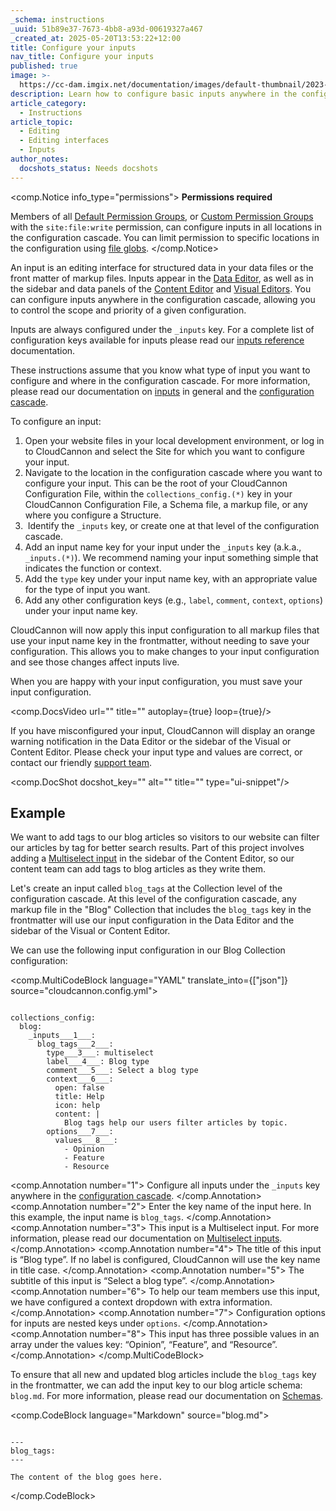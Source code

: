 ```yaml
---
_schema: instructions
_uuid: 51b89e37-7673-4bb8-a93d-00619327a467
_created_at: 2025-05-20T13:53:22+12:00
title: Configure your inputs
nav_title: Configure your inputs
published: true
image: >-
  https://cc-dam.imgix.net/documentation/images/default-thumbnail/2023-Q4/CloudCannon-Documentation-Thumbnail.png
description: Learn how to configure basic inputs anywhere in the configuration cascade.
article_category:
  - Instructions
article_topic:
  - Editing
  - Editing interfaces
  - Inputs
author_notes:
  docshots_status: Needs docshots
---
```

<comp.Notice info_type="permissions">
  **Permissions required**

  Members of all [Default Permission Groups](/documentation/articles/what-are-default-permission-groups/), or [Custom Permission Groups](/documentation/articles/what-are-custom-permission-groups/) with the `site:file:write` permission, can configure inputs in all locations in the configuration cascade. You can limit permission to specific locations in the configuration using [file globs](/documentation/articles/what-are-custom-permission-groups/#specify-a-file-glob).
</comp.Notice>

An input is an editing interface for structured data in your data files or the front matter of markup files. Inputs appear in the [Data Editor](https://vestal-rook.cloudvent.net/documentation/articles/the-data-editor/), as well as in the sidebar and data panels of the [Content Editor](https://vestal-rook.cloudvent.net/documentation/articles/the-content-editor/) and [Visual Editors](https://vestal-rook.cloudvent.net/documentation/articles/the-visual-editor/). You can configure inputs anywhere in the configuration cascade, allowing you to control the scope and priority of a given configuration.

Inputs are always configured under the `_inputs` key. For a complete list of configuration keys available for inputs please read our [inputs reference](/documentation/articles/inputs-reference/) documentation.

These instructions assume that you know what type of input you want to configure and where in the configuration cascade. For more information, please read our documentation on [inputs](/documentation/articles/what-are-inputs/) in general and the [configuration cascade](/documentation/articles/using-the-configuration-cascade/).

To configure an input:

1. Open your website files in your local development environment, or log in to CloudCannon and select the Site for which you want to configure your input.
2. Navigate to the location in the configuration cascade where you want to configure your input. This can be the root of your CloudCannon Configuration File, within the `collections_config.(*)` key in your CloudCannon Configuration File, a Schema file, a markup file, or any where you configure a Structure.
3. &nbsp;Identify the `_inputs` key, or create one at that level of the configuration cascade.
4. Add an input name key for your input under the `_inputs` key (a.k.a., `_inputs.(*)`). We recommend naming your input something simple that indicates the function or context.
5. Add the `type` key under your input name key, with an appropriate value for the type of input you want.
6. Add any other configuration keys (e.g., `label`, `comment`, `context`, `options`) under your input name key.

CloudCannon will now apply this input configuration to all markup files that use your input name key in the frontmatter, without needing to save your configuration. This allows you to make changes to your input configuration and see those changes affect inputs live.

When you are happy with your input configuration, you must save your input configuration.

<comp.DocsVideo url="" title="" autoplay={true} loop={true}/>

If you have misconfigured your input, CloudCannon will display an orange warning notification in the Data Editor or the sidebar of the Visual or Content Editor. Please check your input type and values are correct, or contact our friendly [support team](/support/).

<comp.DocShot docshot_key="" alt="" title="" type="ui-snippet"/>

## Example

We want to add tags to our blog articles so visitors to our website can filter our articles by tag for better search results. Part of this project involves adding a [Multiselect input](/documentation/articles/configure-your-select-and-multiselect-inputs/) in the sidebar of the Content Editor, so our content team can add tags to blog articles as they write them.

Let's create an input called `blog_tags` at the Collection level of the configuration cascade. At this level of the configuration cascade, any markup file in the "Blog" Collection that includes the `blog_tags` key in the frontmatter will use our input configuration in the Data Editor and the sidebar of the Visual or Content Editor.

We can use the following input configuration in our Blog Collection configuration:

<comp.MultiCodeBlock language="YAML" translate_into={["json"]} source="cloudcannon.config.yml">
``````````

collections_config:
  blog:
    _inputs___1___:
      blog_tags___2___:
        type___3___: multiselect
        label___4___: Blog type
        comment___5___: Select a blog type
        context___6___:
          open: false
          title: Help
          icon: help
          content: |
            Blog tags help our users filter articles by topic.
        options___7___:
          values___8___:
            - Opinion
            - Feature
            - Resource

``````````
<comp.Annotation number="1">
  Configure all inputs under the `_inputs` key anywhere in the [configuration cascade](/documentation/articles/using-the-configuration-cascade/).
</comp.Annotation>
<comp.Annotation number="2">
  Enter the key name of the input here. In this example, the input name is `blog_tags`.
</comp.Annotation>
<comp.Annotation number="3">
  This input is a Multiselect input. For more information, please read our documentation on [Multiselect inputs](/documentation/articles/configure-your-select-and-multiselect-inputs/).
</comp.Annotation>
<comp.Annotation number="4">
  The title of this input is “Blog type”. If no label is configured, CloudCannon will use the key name in title case.
</comp.Annotation>
<comp.Annotation number="5">
  The subtitle of this input is “Select a blog type”.
</comp.Annotation>
<comp.Annotation number="6">
  To help our team members use this input, we have configured a context dropdown with extra information.
</comp.Annotation>
<comp.Annotation number="7">
  Configuration options for inputs are nested keys under `options`.
</comp.Annotation>
<comp.Annotation number="8">
  This input has three possible values in an array under the values key: “Opinion”, “Feature”, and “Resource”.
</comp.Annotation>
</comp.MultiCodeBlock>

To ensure that all new and updated blog articles include the `blog_tags` key in the frontmatter, we can add the input key to our blog article schema: `blog.md`. For more information, please read our documentation on [Schemas](/documentation/articles/what-is-a-schema/).

<comp.CodeBlock language="Markdown" source="blog.md">
``````````

---
blog_tags:
---

The content of the blog goes here.

``````````
</comp.CodeBlock>